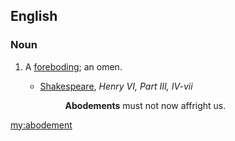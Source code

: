 ==English==

===Noun===
{{en-noun}}

# {{obsolete}} A [[foreboding]]; an omen.
#* [[w:Shakespeare|Shakespeare]], ''Henry VI, Part III, IV-vii''
#*: '''Abodements''' must not now affright us.

[[my:abodement]]